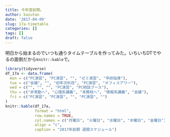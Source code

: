 ```yaml
---
title: 今年度前期。
author: kazutan
date: '2017-04-09'
slug: 17a-timetable
categories: []
tags: []
draft: false
---
```


明日から始まるのでいつも通りタイムテーブルを作ってみた。いちいちDTでやるの面倒だから`knitr::kable`で。

```r
library(tidyverse)
df_17a <- data.frame(
  mon = c("PC演習", "PC演習", "", "ゼミ演習", "卒研指導"),
  tue = c("会議", "", "初年次科目", "PC演習", "オフィスアワー"),
  wed = c("", "", "", "PC演習", "PC相談ブース"),
  thu = c("非常勤へ", "心理系講義", "本務校へ", "情報系講義", "会議"),
  fri = c("PC演習", "PC演習", "", "PC演習", "")
)
knitr::kable(df_17a,
             format = "html",
             row.names = TRUE,
             col.names = c("月曜日", "火曜日", "水曜日", "木曜日", "金曜日"),
             align = "c",
             caption = "2017年前期 週間スケジュール")
```


